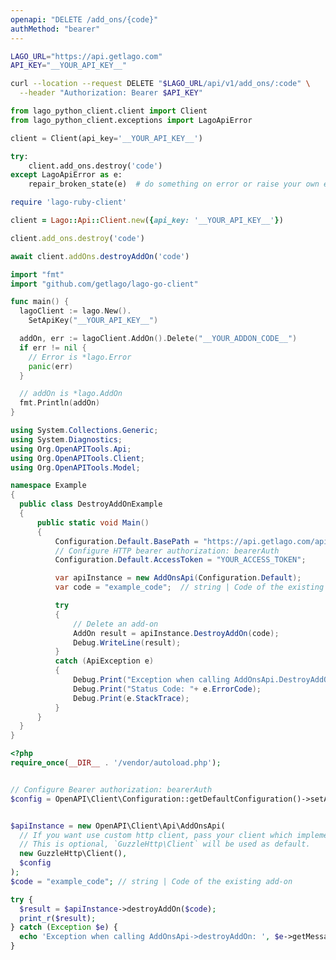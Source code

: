 ```yaml
---
openapi: "DELETE /add_ons/{code}"
authMethod: "bearer"
---
```


<RequestExample>

```bash cURL
LAGO_URL="https://api.getlago.com"
API_KEY="__YOUR_API_KEY__"

curl --location --request DELETE "$LAGO_URL/api/v1/add_ons/:code" \
  --header "Authorization: Bearer $API_KEY"
```

```python Python
from lago_python_client.client import Client
from lago_python_client.exceptions import LagoApiError

client = Client(api_key='__YOUR_API_KEY__')

try:
    client.add_ons.destroy('code')
except LagoApiError as e:
    repair_broken_state(e)  # do something on error or raise your own exception
```

```ruby Ruby
require 'lago-ruby-client'

client = Lago::Api::Client.new({api_key: '__YOUR_API_KEY__'})

client.add_ons.destroy('code')
```

```js Javascript
await client.addOns.destroyAddOn('code')
```

```go Go
import "fmt"
import "github.com/getlago/lago-go-client"

func main() {
  lagoClient := lago.New().
    SetApiKey("__YOUR_API_KEY__")

  addOn, err := lagoClient.AddOn().Delete("__YOUR_ADDON_CODE__")
  if err != nil {
    // Error is *lago.Error
    panic(err)
  }

  // addOn is *lago.AddOn
  fmt.Println(addOn)
}
```

```csharp C#
using System.Collections.Generic;
using System.Diagnostics;
using Org.OpenAPITools.Api;
using Org.OpenAPITools.Client;
using Org.OpenAPITools.Model;

namespace Example
{
  public class DestroyAddOnExample
  {
      public static void Main()
      {
          Configuration.Default.BasePath = "https://api.getlago.com/api/v1";
          // Configure HTTP bearer authorization: bearerAuth
          Configuration.Default.AccessToken = "YOUR_ACCESS_TOKEN";

          var apiInstance = new AddOnsApi(Configuration.Default);
          var code = "example_code";  // string | Code of the existing add-on

          try
          {
              // Delete an add-on
              AddOn result = apiInstance.DestroyAddOn(code);
              Debug.WriteLine(result);
          }
          catch (ApiException e)
          {
              Debug.Print("Exception when calling AddOnsApi.DestroyAddOn: " + e.Message );
              Debug.Print("Status Code: "+ e.ErrorCode);
              Debug.Print(e.StackTrace);
          }
      }
  }
}
```

```php PHP
<?php
require_once(__DIR__ . '/vendor/autoload.php');


// Configure Bearer authorization: bearerAuth
$config = OpenAPI\Client\Configuration::getDefaultConfiguration()->setAccessToken('YOUR_ACCESS_TOKEN');


$apiInstance = new OpenAPI\Client\Api\AddOnsApi(
  // If you want use custom http client, pass your client which implements `GuzzleHttp\ClientInterface`.
  // This is optional, `GuzzleHttp\Client` will be used as default.
  new GuzzleHttp\Client(),
  $config
);
$code = "example_code"; // string | Code of the existing add-on

try {
  $result = $apiInstance->destroyAddOn($code);
  print_r($result);
} catch (Exception $e) {
  echo 'Exception when calling AddOnsApi->destroyAddOn: ', $e->getMessage(), PHP_EOL;
}
```

</RequestExample>
